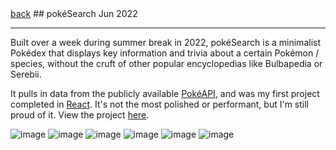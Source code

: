 
<div className="heading">
  <a className="back" href="/"><LeftArrow />back</a>
  ## pokéSearch
  <span>Jun 2022</span>
</div>

---

Built over a week during summer break in 2022, pokéSearch is a minimalist Pokédex that displays key information and trivia about a certain Pokémon / species, without the cruft of other popular encyclopedias like Bulbapedia or Serebii.

It pulls in data from the publicly available [PokéAPI](https://pokeapi.co/), and was my first project completed in [React](https://react.dev/). It's not the most polished or performant, but I'm still proud of it. View the project [here](https://pokesearch-simple.netlify.app).

![image](https://yihui-work.s3.us-east-2.amazonaws.com/pokesearch_main.webp)
![image](https://yihui-work.s3.us-east-2.amazonaws.com/pokesearch_mobile_spread.webp)
![image](https://yihui-work.s3.us-east-2.amazonaws.com/pokesearch_moves.webp)
![image](https://yihui-work.s3.us-east-2.amazonaws.com/pokesearch_duo.webp)
![image](https://yihui-work.s3.us-east-2.amazonaws.com/pokesearch_all_info.webp)
![image](https://yihui-work.s3.us-east-2.amazonaws.com/pokesearch_mobile.webp)
